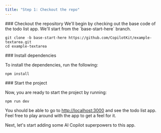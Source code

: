 ```yaml
---
title: "Step 1: Checkout the repo"
---
```


<Steps>
<Step>
### Checkout the repository
We'll begin by checking out the base code of the todo list app. We'll start from the `base-start-here` branch.

```shell
git clone -b base-start-here https://github.com/CopilotKit/example-textarea.git
cd example-textarea
```
</Step>
<Step>
### Install dependencies

To install the dependencies, run the following:

```shell
npm install
```
</Step>
<Step>
### Start the project

Now, you are ready to start the project by running:

```shell
npm run dev
```

You should be able to go to [http://localhost:3000](http://localhost:3000) and see the todo list app. Feel free to play around with the app to get a feel for it.
</Step>
</Steps>

Next, let's start adding some AI Copilot superpowers to this app.